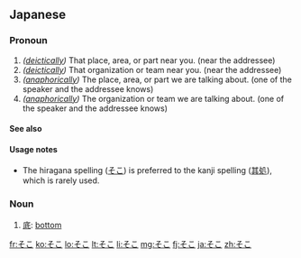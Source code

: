 ==Japanese==
===Pronoun===
{{ja-pos|h|pronoun|kanji=其処|rom=soko}}
# ''([[deictically]])'' That place, area, or part near you. (near the addressee)
# ''([[deictically]])'' That organization or team near you. (near the addressee)
# ''([[anaphorically]])'' The place, area, or part we are talking about. (one of the speaker and the addressee knows)
# ''([[anaphorically]])'' The organization or team we are talking about. (one of the speaker and the addressee knows)

====See also====
{{Japanese demonstratives}}

====Usage notes====
*The hiragana spelling ([[そこ]]) is preferred to the kanji spelling ([[其処]]), which is rarely used.

===Noun===
{{ja-noun|h|rom=soko}}
# [[底]]: [[bottom]]

[[fr:そこ]]
[[ko:そこ]]
[[lo:そこ]]
[[lt:そこ]]
[[li:そこ]]
[[mg:そこ]]
[[fj:そこ]]
[[ja:そこ]]
[[zh:そこ]]